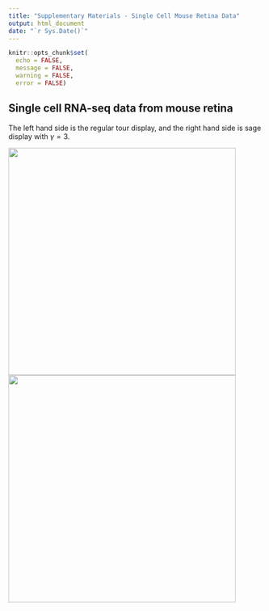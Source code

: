 ```yaml
---
title: "Supplementary Materials - Single Cell Mouse Retina Data"
output: html_document
date: "`r Sys.Date()`"
---
```


```r
knitr::opts_chunk$set(
  echo = FALSE, 
  message = FALSE, 
  warning = FALSE,
  error = FALSE)
```


##  Single cell RNA-seq data from mouse retina

The left hand side is the regular tour
display, and the right hand side is sage display with $\gamma = 3$. 

<img src="../gifs/mouse_grand_2c.gif" width="450"/> <img src="../gifs/mouse_sage_2c_gam3.gif" width="450"/>

